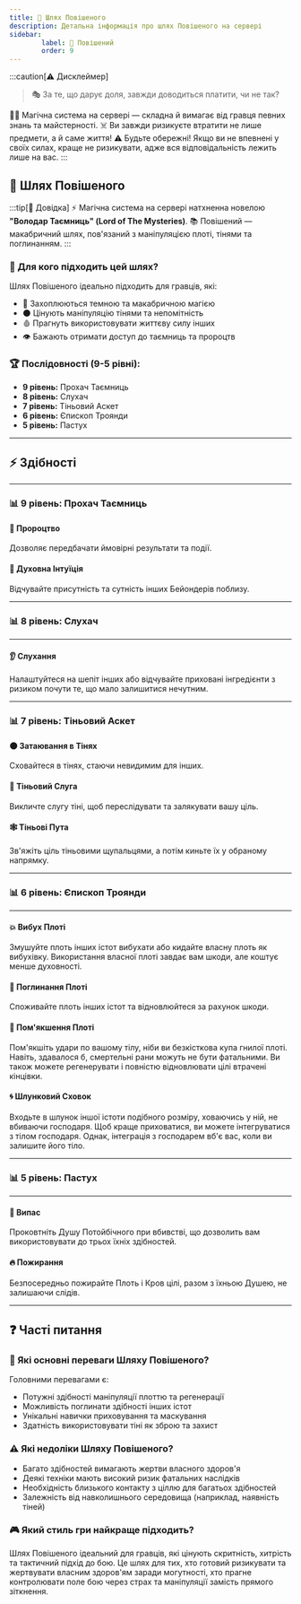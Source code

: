 ```yaml
---
title: 🧟 Шлях Повішеного
description: Детальна інформація про шлях Повішеного на сервері
sidebar:
        label: 🧟 Повішений
        order: 9
---
```


:::caution[⚠️ Дисклеймер]
> 🎭 За те, що дарує доля, завжди доводиться платити, чи не так?

🧙‍♂️ Магічна система на сервері — складна й вимагає від гравця певних знань та майстерності.
☠️ Ви завжди ризикуєте втратити не лише предмети, а й саме життя!
⚠️ Будьте обережні! Якщо ви не впевнені у своїх силах, краще не ризикувати, адже вся відповідальність лежить лише на вас.
:::

## 🧟 Шлях Повішеного

:::tip[📖 Довідка]
⚡ Магічна система на сервері натхненна новелою **"Володар Таємниць" (Lord of The Mysteries)**.
📚 Повішений — макабричний шлях, пов'язаний з маніпуляцією плоті, тінями та поглинанням.
:::

### 📜 Для кого підходить цей шлях?

Шлях Повішеного ідеально підходить для гравців, які:
- 🧟 Захоплюються темною та макабричною магією
- 🌑 Цінують маніпуляцію тінями та непомітність
- 🩸 Прагнуть використовувати життєву силу інших
- 👁️ Бажають отримати доступ до таємниць та пророцтв

### 🏆 Послідовності (9-5 рівні):

- **9 рівень:** Прохач Таємниць
- **8 рівень:** Слухач
- **7 рівень:** Тіньовий Аскет
- **6 рівень:** Єпископ Троянди
- **5 рівень:** Пастух

---

## ⚡ Здібності

---

### 📊 9 рівень: Прохач Таємниць

#### 🔮 Пророцтво
Дозволяє передбачати ймовірні результати та події.

#### 🧠 Духовна Інтуїція
Відчувайте присутність та сутність інших Бейондерів поблизу.

---

### 📊 8 рівень: Слухач

---

#### 👂 Слухання
Налаштуйтеся на шепіт інших або відчувайте приховані інгредієнти з ризиком почути те, що мало залишитися нечутним.

---

### 📊 7 рівень: Тіньовий Аскет

#### 🌑 Затаювання в Тінях
Сховайтеся в тінях, стаючи невидимим для інших.

#### 👤 Тіньовий Слуга
Викличте слугу тіні, щоб переслідувати та залякувати вашу ціль.

#### 🕸️ Тіньові Пута
Зв'яжіть ціль тіньовими щупальцями, а потім киньте їх у обраному напрямку.

---

### 📊 6 рівень: Єпископ Троянди

---

#### 💥 Вибух Плоті
Змушуйте плоть інших істот вибухати або кидайте власну плоть як вибухівку. Використання власної плоті завдає вам шкоди, але коштує менше духовності.

#### 🧪 Поглинання Плоті
Споживайте плоть інших істот та відновлюйтеся за рахунок шкоди.

#### 🦴 Пом'якшення Плоті
Пом'якшіть удари по вашому тілу, ніби ви безкісткова купа гнилої плоті. Навіть, здавалося б, смертельні рани можуть не бути фатальними. Ви також можете регенерувати і повністю відновлювати цілі втрачені кінцівки.

#### 🌀 Шлунковий Сховок
Входьте в шлунок іншої істоти подібного розміру, ховаючись у ній, не вбиваючи господаря. Щоб краще приховатися, ви можете інтегруватися з тілом господаря. Однак, інтеграція з господарем вб'є вас, коли ви залишите його тіло.

---

### 📊 5 рівень: Пастух

---

#### 🍖 Випас
Проковтніть Душу Потойбічного при вбивстві, що дозволить вам використовувати до трьох їхніх здібностей.

#### 🔥 Пожирання
Безпосередньо пожирайте Плоть і Кров цілі, разом з їхньою Душею, не залишаючи слідів.

---

## ❓ Часті питання

### 💪 Які основні переваги Шляху Повішеного?
Головними перевагами є:
- Потужні здібності маніпуляції плоттю та регенерації
- Можливість поглинати здібності інших істот
- Унікальні навички приховування та маскування
- Здатність використовувати тіні як зброю та захист

### ⚠️ Які недоліки Шляху Повішеного?
- Багато здібностей вимагають жертви власного здоров'я
- Деякі техніки мають високий ризик фатальних наслідків
- Необхідність близького контакту з ціллю для багатьох здібностей
- Залежність від навколишнього середовища (наприклад, наявність тіней)

### 🎮 Який стиль гри найкраще підходить?
Шлях Повішеного ідеальний для гравців, які цінують скритність, хитрість та тактичний підхід до бою. Це шлях для тих, хто готовий ризикувати та жертвувати власним здоров'ям заради могутності, хто прагне контролювати поле бою через страх та маніпуляції замість прямого зіткнення.